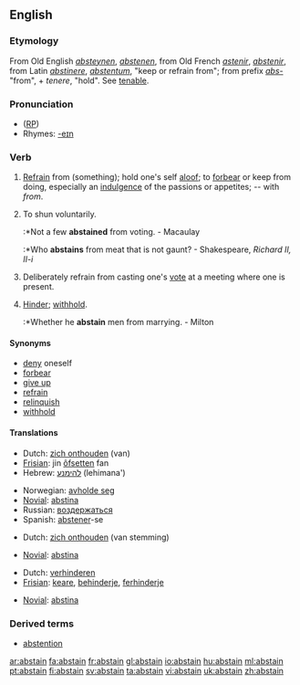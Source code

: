 ==English==

===Etymology===
From Old English ''[[absteynen]]'', ''[[abstenen]]'', from Old French ''[[astenir]]'', ''[[abstenir]]'', from Latin ''[[abstinere]]'', ''[[abstentum]]'', "keep or refrain from"; from prefix ''[[abs-]]''  "from", + ''tenere'', "hold". See [[tenable]].

===Pronunciation===
* ([[RP]]) {{IPA|/əbˈsteɪn/}}
*Rhymes: [[Rhymes:English:-eɪn|-eɪn]]

===Verb===
{{en-verb}}

# {{intransitive}} [[refrain|Refrain]] from (something); hold one's self [[aloof]]; to [[forbear]] or keep from doing, especially an [[indulgence]] of the passions or appetites; -- with ''from''.
# {{intransitive}} To shun voluntarily.
#:*Not a few '''abstained''' from voting. - Macaulay
#:*Who '''abstains''' from meat that is not gaunt? - Shakespeare, ''Richard II, II-i''
# {{intransitive}} Deliberately refrain from casting one's [[vote]] at a meeting where one is present.
# {{transitive}} [[hinder|Hinder]]; [[withhold]].
#:*Whether he '''abstain''' men from marrying. - Milton

====Synonyms====
* [[deny]] oneself
* [[forbear]]
* [[give up]]
* [[refrain]]
* [[relinquish]]
* [[withhold]]

====Translations====
{{trans-top|refrain from}}
*Dutch: [[zich onthouden]] (van)
*[[Frisian]]: jin [[ôfsetten]] fan
*Hebrew: [[להימנע]] (lehimana')
{{trans-mid}}
*Norwegian: [[avholde seg]]
*[[Novial]]: [[abstina]]
*Russian: [[воздержаться]]
*Spanish: [[abstener]]-se
{{trans-bottom}}

{{trans-top|refrain from voting}}
*Dutch: [[zich onthouden]] (van stemming)
{{trans-mid}}
*[[Novial]]: [[abstina]]
{{trans-bottom}}

{{trans-top|hinder, withhold}}
*Dutch: [[verhinderen]]
*[[Frisian]]: [[keare]], [[behinderje]], [[ferhinderje]]
{{trans-mid}}
*[[Novial]]: [[abstina]]
{{trans-bottom}}

===Derived terms===
*[[abstention]]

[[ar:abstain]]
[[fa:abstain]]
[[fr:abstain]]
[[gl:abstain]]
[[io:abstain]]
[[hu:abstain]]
[[ml:abstain]]
[[pt:abstain]]
[[fi:abstain]]
[[sv:abstain]]
[[ta:abstain]]
[[vi:abstain]]
[[uk:abstain]]
[[zh:abstain]]